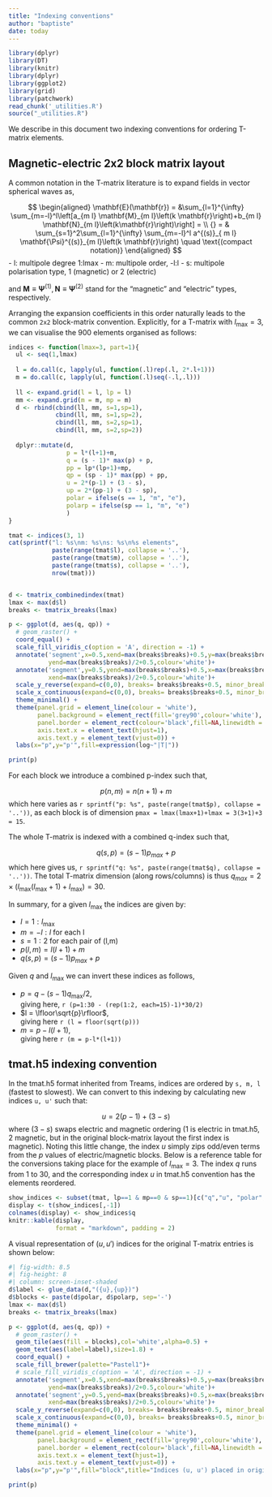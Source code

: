 ```yaml
---
title: "Indexing conventions"
author: "baptiste"
date: today
---
```


```r
library(dplyr)
library(DT)
library(knitr)
library(dplyr)
library(ggplot2)
library(grid)
library(patchwork)
read_chunk('_utilities.R')
source("_utilities.R")
```

We describe in this document two indexing conventions for ordering T-matrix elements.

## Magnetic-electric 2x2 block matrix layout

A common notation in the T-matrix literature is to expand fields in vector spherical waves as,

$$
\begin{aligned}
\mathbf{E}(\mathbf{r}) = &\sum_{l=1}^{\infty} \sum_{m=-l}^l\left[a_{m l} \mathbf{M}_{m l}\left(k \mathbf{r}\right)+b_{m l} \mathbf{N}_{m l}\left(k\mathbf{r}\right)\right] = \\ {} = & \sum_{s=1}^2\sum_{l=1}^{\infty} \sum_{m=-l}^l a^{(s)}_{ m l} \mathbf{\Psi}^{(s)}_{m l}\left(k \mathbf{r}\right) \quad \text{(compact notation)}
\end{aligned}
$$
- l: multipole degree 1:lmax
- m: multipole order, -l:l
- s: multipole polarisation type, 1 (magnetic) or 2 (electric)

and $\mathbf{M}\equiv \mathbf{\Psi}^{(1)}, \mathbf{N}\equiv \mathbf{\Psi}^{(2)}$ stand for the "magnetic" and "electric" types, respectively. 

Arranging the expansion coefficients in this order naturally leads to the common `2x2` block-matrix convention. Explicitly, for a T-matrix with $l_\text{max}=3$, we can visualise the 900 elements organised as follows:

```r

indices <- function(lmax=3, part=1){
  ul <- seq(1,lmax)
  
  l = do.call(c, lapply(ul, function(.l)rep(.l, 2*.l+1)))
  m = do.call(c, lapply(ul, function(.l)seq(-.l,.l)))
  
  ll <- expand.grid(l = l, lp = l)
  mm <- expand.grid(m = m, mp = m)
  d <- rbind(cbind(ll, mm, s=1,sp=1),
             cbind(ll, mm, s=1,sp=2),
             cbind(ll, mm, s=2,sp=1),
             cbind(ll, mm, s=2,sp=2))
  
  dplyr::mutate(d, 
                p = l*(l+1)+m, 
                q = (s - 1)* max(p) + p,
                pp = lp*(lp+1)+mp,
                qp = (sp - 1)* max(pp) + pp,
                u = 2*(p-1) + (3 - s),
                up = 2*(pp-1) + (3 - sp),
                polar = ifelse(s == 1, "m", "e"),
                polarp = ifelse(sp == 1, "m", "e")
                )
}

tmat <- indices(3, 1)
cat(sprintf("l: %s\nm: %s\ns: %s\n%s elements",
            paste(range(tmat$l), collapse = '..'), 
            paste(range(tmat$m), collapse = '..'), 
            paste(range(tmat$s), collapse = '..'), 
            nrow(tmat)))


d <- tmatrix_combinedindex(tmat)
lmax <- max(d$l)
breaks <- tmatrix_breaks(lmax)

p <- ggplot(d, aes(q, qp)) +
  # geom_raster() +
  coord_equal() +
  scale_fill_viridis_c(option = 'A', direction = -1) +
  annotate('segment',x=0.5,xend=max(breaks$breaks)+0.5,y=max(breaks$breaks)/2+0.5,
           yend=max(breaks$breaks)/2+0.5,colour='white')+
  annotate('segment',y=0.5,yend=max(breaks$breaks)+0.5,x=max(breaks$breaks)/2+0.5,
           xend=max(breaks$breaks)/2+0.5,colour='white')+
  scale_y_reverse(expand=c(0,0), breaks= breaks$breaks+0.5, minor_breaks=breaks$minor_breaks+0.5, labels=breaks$labels) +
  scale_x_continuous(expand=c(0,0), breaks= breaks$breaks+0.5, minor_breaks=breaks$minor_breaks+0.5, labels=breaks$labels) +
  theme_minimal() +
  theme(panel.grid = element_line(colour = 'white'), 
        panel.background = element_rect(fill='grey90',colour='white'),
        panel.border = element_rect(colour='black',fill=NA,linewidth = 0.2),
        axis.text.x = element_text(hjust=1),
        axis.text.y = element_text(vjust=0)) +
  labs(x="p",y="p'",fill=expression(log~"|T|"))

print(p)
```

For each block we introduce a combined p-index such that,

$$
p(n,m) = n(n+1)+m
$$
which here varies as `r sprintf("p: %s", paste(range(tmat$p), collapse = '..'))`, as each block is of dimension `pmax = lmax(lmax+1)+lmax = 3(3+1)+3 = 15`.

The whole T-matrix is indexed with a combined q-index such that,

$$
q(s,p) = (s-1)p_{max} + p 
$$
which here gives us,
`r sprintf("q: %s", paste(range(tmat$q), collapse = '..'))`. The total T-matrix dimension (along rows/columns) is thus $q_{max}=2\times(l_\text{max}(l_\text{max}+1)+l_\text{max})=30$.

In summary, for a given $l_\text{max}$ the indices are given by:

- $l=1:l_\text{max}$
- $m=-l:l$ for each l
- $s=1:2$ for each pair of (l,m)
- $p(l,m) = l(l+1)+m$
- $q(s,p) = (s-1)p_{max} + p$

Given $q$ and $l_\text{max}$ we can invert these indices as follows,

- $p = q - (s-1)q_\text{max}/2$,   
giving here, `r (p=1:30 - (rep(1:2, each=15)-1)*30/2)`
- $l = \lfloor\sqrt{p}\rfloor$,   
giving here `r (l = floor(sqrt(p)))`
- $m = p - l(l+1)$,   
giving here `r (m = p-l*(l+1))`

## tmat.h5 indexing convention

In the tmat.h5 format inherited from Treams, indices are ordered by `s, m, l` (fastest to slowest). We can convert to this indexing by calculating new indices `u, u'` such that:

$$u = 2(p-1) + (3-s)$$
where $(3-s)$ swaps electric and magnetic ordering (1 is electric in tmat.h5, 2 magnetic, but in the original block-matrix layout the first index is magnetic). Noting this little change, the index $u$ simply zips odd/even terms from the $p$ values of electric/magnetic blocks. Below is a reference table for the conversions taking place for the example of $l_\text{max}=3$. The index $q$ runs from 1 to 30, and the corresponding index $u$ in tmat.h5 convention has the elements reordered.

```r
show_indices <- subset(tmat, lp==1 & mp==0 & sp==1)[c("q","u", "polar","p", "l","m","s")]
display <- t(show_indices[,-1])
colnames(display) <- show_indices$q
knitr::kable(display, 
             format = "markdown", padding = 2)
```

A visual representation of $(u,u')$ indices for the original T-matrix entries is shown below:

```r
#| fig-width: 8.5
#| fig-height: 8
#| column: screen-inset-shaded
d$label <- glue_data(d,"({u},{up})")
d$blocks <- paste(d$polar, d$polarp, sep='-')
lmax <- max(d$l)
breaks <- tmatrix_breaks(lmax)

p <- ggplot(d, aes(q, qp)) +
  # geom_raster() +
  geom_tile(aes(fill = blocks),col='white',alpha=0.5) +
  geom_text(aes(label=label),size=1.8) +
  coord_equal() +
  scale_fill_brewer(palette="Pastel1")+
  # scale_fill_viridis_c(option = 'A', direction = -1) +
  annotate('segment',x=0.5,xend=max(breaks$breaks)+0.5,y=max(breaks$breaks)/2+0.5,
           yend=max(breaks$breaks)/2+0.5,colour='white')+
  annotate('segment',y=0.5,yend=max(breaks$breaks)+0.5,x=max(breaks$breaks)/2+0.5,
           xend=max(breaks$breaks)/2+0.5,colour='white')+
  scale_y_reverse(expand=c(0,0), breaks= breaks$breaks+0.5, minor_breaks=breaks$minor_breaks+0.5, labels=breaks$labels) +
  scale_x_continuous(expand=c(0,0), breaks= breaks$breaks+0.5, minor_breaks=breaks$minor_breaks+0.5, labels=breaks$labels) +
  theme_minimal() +
  theme(panel.grid = element_line(colour = 'white'), 
        panel.background = element_rect(fill='grey90',colour='white'),
        panel.border = element_rect(colour='black',fill=NA,linewidth = 0.2),
        axis.text.x = element_text(hjust=1),
        axis.text.y = element_text(vjust=0)) +
  labs(x="p",y="p'",fill="block",title="Indices (u, u') placed in original block layout")

print(p)
```


